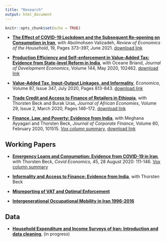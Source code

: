 ```yaml
---
title: "Research"
output: html_document
---
```


```r
knitr::opts_chunk$set(echo = TRUE)
```

- [__The Effect of COVID-19 Lockdown and the Subsequent Re-opening on Consumption in Iran__](https://link.springer.com/article/10.1007%2Fs11150-021-09557-8), with Abolmohsen Valizadeh, _Review of Economics of the Household_, 19, Pages 373–397, June 2021. [download link](https://papers.ssrn.com/sol3/papers.cfm?abstract_id=3662980)

- [__Production Efficiency and Self-enforcement in Value-Added Tax: Evidence from State-level Reform in India__](https://doi.org/10.1016/j.jdeveco.2020.102462), with Oceane Briand, _Journal of Development Economics_, Volume 144, May 2020, 102462. [download link](https://www.dropbox.com/s/n1geb256hfspahr/PE%20VAT.pdf?dl=0)


- [__Value-Added Tax, Input-Output Linkages, and Informality__](https://onlinelibrary.wiley.com/doi/10.1111/ecca.12310), _Economica_, Volume 87, Issue 347, July 2020, Pages 813-843. [download link](https://www.dropbox.com/s/7d2ky4v1do9v2w6/VAT%20IO%20linkage%20and%20informality.pdf?dl=0)

- [__Trade Credit and Access to Finance of Retailers in Ethiopia__](https://academic.oup.com/jae/advance-article-abstract/doi/10.1093/jae/ejz018/5433371?redirectedFrom=fulltext), with Thorsten Beck and Burak Uras, _Journal of African Economies_,  Volume 29, Issue 2, March 2020, Pages 146–172.  [download link](https://www.dropbox.com/s/4blvin1e4xusjx9/BeckHoseiniUras2020.pdf?dl=0)

- [__Finance, Law, and Poverty: Evidence from India__](https://www.sciencedirect.com/science/article/pii/S0929119918308022), with Meghana Ayyagari and Thorsten Beck, _Journal of Corporate Finance_, Volume 60, February 2020, 101515. [Vox column summary](http://www.voxeu.org/article/migrating-out-poverty-role-finance), [download link](https://www.dropbox.com/s/rps5qr8ryzd7g02/Finance%20and%20Poverty%20in%20India-072319-MA.pdf?dl=0)

## Working Papers
- [__Emergency Loans and Consumption: Evidence from COVID-19 in Iran__](https://papers.ssrn.com/sol3/papers.cfm?abstract_id=3683572), with Thorsten Beck, _Covid Economics_, 45, 28 August 2020: 111-146. [Vox column summary](https://voxeu.org/article/emergency-loans-and-consumption-evidence-covid-19-iran) 

- [__Informality and Access to Finance: Evidence from India__](https://www.dropbox.com/s/yc2z6ufmkbpbxee/Informality%20and%20access%20to%20finance%20October2019.pdf?dl=0), with Thorsten Beck 


- [__Misreporting of VAT and Optimal Enforcement__](http://papers.ssrn.com/sol3/papers.cfm?abstract_id=2505998) 

- [__Intergenerational Occupational Mobility in Iran 1996-2016__](https://www.dropbox.com/s/r6n7dr7y8htz1fa/paper.pdf?dl=0)


## Data
- [__Household Expenditure and Income Surveys of Iran: Introduction and data cleaning__](https://m-hoseini.github.io/HEIS), (in progress)